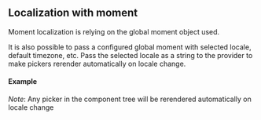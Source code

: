 
<PageMeta title="Moment localization - @leadsimple/material-ui-pickers" />

## Localization with moment

Moment localization is relying on the global moment object used.

<Ad />

It is also possible to pass a configured global moment with selected locale, default timezone, etc.
Pass the selected locale as a string to the provider to make pickers rerender automatically on
locale change.

#### Example

_Note_: Any picker in the component tree will be rerendered automatically on locale change

<Example source={MomentExample} />
